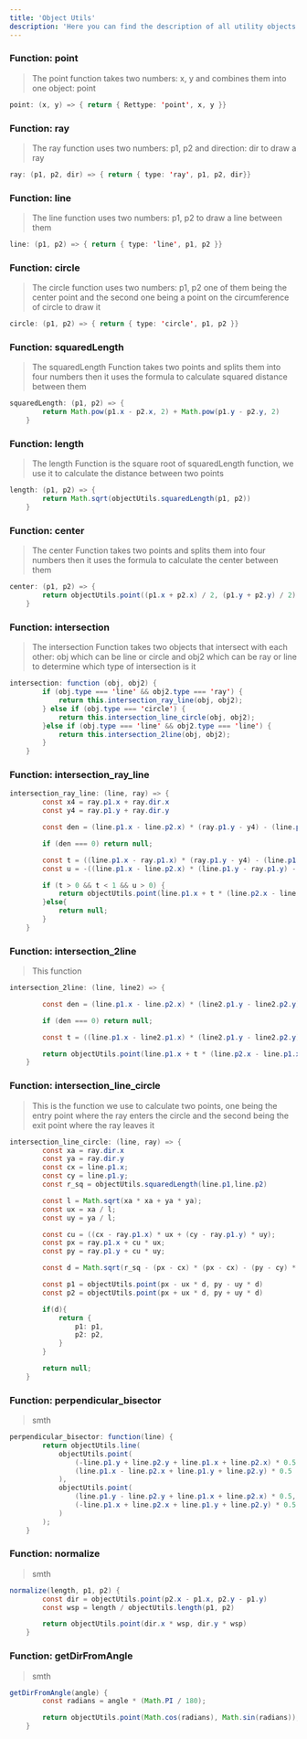 ```yaml
---
title: 'Object Utils'
description: 'Here you can find the description of all utility objects in our code'
---
```

### Function: point
>The point function takes two numbers: x, y and combines them into one object: point
```java
point: (x, y) => { return { Rettype: 'point', x, y }}
```
### Function: ray
>The ray function uses two numbers: p1, p2 and direction: dir to draw a ray
```java
ray: (p1, p2, dir) => { return { type: 'ray', p1, p2, dir}}
```
### Function: line
>The line function uses two numbers: p1, p2 to draw a line between them
```java
line: (p1, p2) => { return { type: 'line', p1, p2 }}
```
### Function: circle
>The circle function uses two numbers: p1, p2 one of them being the center point
and the second one being a point on the circumference of circle to draw it
```java
circle: (p1, p2) => { return { type: 'circle', p1, p2 }}
```
### Function: squaredLength
>The squaredLength Function takes two points and splits them into four numbers
then it uses the formula to calculate squared distance between them
```java
squaredLength: (p1, p2) => {
        return Math.pow(p1.x - p2.x, 2) + Math.pow(p1.y - p2.y, 2)
    }
```
### Function: length
>The length Function is the square root of squaredLength function, we use it to calculate the distance between two points
```java
length: (p1, p2) => {
        return Math.sqrt(objectUtils.squaredLength(p1, p2))
    }
```
### Function: center
>The center Function takes two points and splits them into four numbers
then it uses the formula to calculate the center between them
```java
center: (p1, p2) => {
        return objectUtils.point((p1.x + p2.x) / 2, (p1.y + p2.y) / 2)
    }
```
### Function: intersection
>The intersection Function takes two objects that intersect with each other: obj which can be line or circle
and obj2 which can be ray or line to determine which type of intersection is it
```java
intersection: function (obj, obj2) {
        if (obj.type === 'line' && obj2.type === 'ray') {
            return this.intersection_ray_line(obj, obj2);
        } else if (obj.type === 'circle') {
            return this.intersection_line_circle(obj, obj2);
        }else if (obj.type === 'line' && obj2.type === 'line') {
            return this.intersection_2line(obj, obj2);
        }
    }
```
### Function: intersection_ray_line
>
```java
intersection_ray_line: (line, ray) => {
        const x4 = ray.p1.x + ray.dir.x
        const y4 = ray.p1.y + ray.dir.y

        const den = (line.p1.x - line.p2.x) * (ray.p1.y - y4) - (line.p1.y - line.p2.y) * (ray.p1.x - x4)

        if (den === 0) return null;

        const t = ((line.p1.x - ray.p1.x) * (ray.p1.y - y4) - (line.p1.y - ray.p1.y) * (ray.p1.x - x4)) / den
        const u = -((line.p1.x - line.p2.x) * (line.p1.y - ray.p1.y) - (line.p1.y - line.p2.y) * (line.p1.x - ray.p1.x)) / den

        if (t > 0 && t < 1 && u > 0) {
            return objectUtils.point(line.p1.x + t * (line.p2.x - line.p1.x), line.p1.y + t * (line.p2.y - line.p1.y))
        }else{
            return null;
        }
    }
```
### Function: intersection_2line
>This function
```java
intersection_2line: (line, line2) => {

        const den = (line.p1.x - line.p2.x) * (line2.p1.y - line2.p2.y) - (line.p1.y - line.p2.y) * (line2.p1.x - line2.p2.x)

        if (den === 0) return null;

        const t = ((line.p1.x - line2.p1.x) * (line2.p1.y - line2.p2.y) - (line.p1.y - line2.p1.y) * (line2.p1.x - line2.p2.x)) / den

        return objectUtils.point(line.p1.x + t * (line.p2.x - line.p1.x), line.p1.y + t * (line.p2.y - line.p1.y))
    }
```
### Function: intersection_line_circle
> This is the function we use to calculate two points, one being the entry point where the ray enters the circle and the second being the exit point where the ray leaves it
```java
intersection_line_circle: (line, ray) => {
        const xa = ray.dir.x
        const ya = ray.dir.y
        const cx = line.p1.x;
        const cy = line.p1.y;
        const r_sq = objectUtils.squaredLength(line.p1,line.p2)

        const l = Math.sqrt(xa * xa + ya * ya);
        const ux = xa / l;
        const uy = ya / l;

        const cu = ((cx - ray.p1.x) * ux + (cy - ray.p1.y) * uy);
        const px = ray.p1.x + cu * ux;
        const py = ray.p1.y + cu * uy;

        const d = Math.sqrt(r_sq - (px - cx) * (px - cx) - (py - cy) * (py - cy));

        const p1 = objectUtils.point(px - ux * d, py - uy * d)
        const p2 = objectUtils.point(px + ux * d, py + uy * d)

        if(d){
            return {
                p1: p1,
                p2: p2,
            }
        }

        return null;
    }
```
### Function: perpendicular_bisector
> smth
```java
perpendicular_bisector: function(line) {
        return objectUtils.line(
            objectUtils.point(
                (-line.p1.y + line.p2.y + line.p1.x + line.p2.x) * 0.5,
                (line.p1.x - line.p2.x + line.p1.y + line.p2.y) * 0.5
            ),
            objectUtils.point(
                (line.p1.y - line.p2.y + line.p1.x + line.p2.x) * 0.5,
                (-line.p1.x + line.p2.x + line.p1.y + line.p2.y) * 0.5
            )
        );
    }
```
### Function: normalize
> smth
```java
normalize(length, p1, p2) {
        const dir = objectUtils.point(p2.x - p1.x, p2.y - p1.y)
        const wsp = length / objectUtils.length(p1, p2)

        return objectUtils.point(dir.x * wsp, dir.y * wsp)
    }
```
### Function: getDirFromAngle
> smth
```java
getDirFromAngle(angle) {
        const radians = angle * (Math.PI / 180);

        return objectUtils.point(Math.cos(radians), Math.sin(radians));
    }
```


